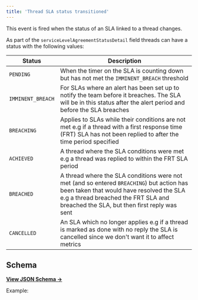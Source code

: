 ```yaml
---
title: 'Thread SLA status transitioned'
---
```


This event is fired when the status of an SLA linked to a thread changes.

As part of the `serviceLevelAgreementStatusDetail` field threads can have a status with the following values:

| Status            | Description                                                                                                                                                      |
| ----------------- | ---------------------------------------------------------------------------------------------------------------------------------------------------------------- |
| `PENDING`         | When the timer on the SLA is counting down but has not met the `IMMINENT_BREACH` threshold                                                                       |
| `IMMINENT_BREACH` | For SLAs where an alert has been set up to notify the team before it breaches. The SLA will be in this status after the alert period and before the SLA breaches |
| `BREACHING`       | Applies to SLAs while their conditions are not met e.g if a thread with a first response time (FRT) SLA has not been replied to after the time period specified  |
| `ACHIEVED`        | A thread where the SLA conditions were met e.g a thread was replied to within the FRT SLA period                                                                 |
| `BREACHED`        | A thread where the SLA conditions were not met (and so entered `BREACHING`) but action has been taken that would have resolved the SLA e.g a thread breached the FRT SLA and breached the SLA, but then first reply was sent
| `CANCELLED`       | An SLA which no longer applies e.g if a thread is marked as done with no reply the SLA is cancelled since we don't want it to affect metrics                     |

## Schema

[**View JSON Schema →**](https://core-api.uk.plain.com/webhooks/schema.json)

Example:

<Snippet file="webhooks/thread-service-level-agreement-status-transitioned.mdx" />
